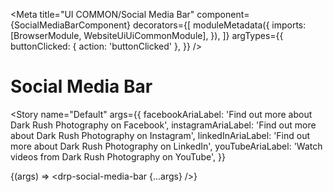 


<Meta
  title="UI COMMON/Social Media Bar"
  component={SocialMediaBarComponent}
  decorators={[
    moduleMetadata({
      imports: [BrowserModule, WebsiteUiUiCommonModule],
    }),
  ]}
  argTypes={{
    buttonClicked: { action: 'buttonClicked' },
  }}
/>

# Social Media Bar

<Story
  name="Default"
  args={{
    facebookAriaLabel: 'Find out more about Dark Rush Photography on Facebook',
    instagramAriaLabel:
      'Find out more about Dark Rush Photography on Instagram',
    linkedInAriaLabel: 'Find out more about Dark Rush Photography on LinkedIn',
    youTubeAriaLabel: 'Watch videos from Dark Rush Photography on YouTube',
  }}
>
  {(args) => <drp-social-media-bar {...args} />}
</Story>
